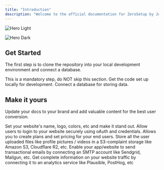 ```yaml
---
title: "Introduction"
description: "Welcome to the official documentation for ZeroSetup by JoblessCEO."
---
```


<img
  className="block dark:hidden"
  src="/images/hero-light.png"
  alt="Hero Light"
/>

<img
  className="hidden dark:block"
  src="/images/hero-dark.png"
  alt="Hero Dark"
/>

## Get Started

The first step is to clone the repository into your local development environment and connect a database.

<Note>
  This is a mandatory step, do NOT skip this section.
</Note>

<CardGroup cols="2">
  <Card title="Clone from Github" icon="clone" href="https://mintlify.com/docs/quickstart">
    Get the code set up locally for development.
  </Card>
  <Card title="Connect Database" icon="database" href="https://mintlify.com/docs/development">
    Connect a database for storing data.
  </Card>
</CardGroup>

## Make it yours

Update your docs to your brand and add valuable content for the best user conversion.

<CardGroup cols={3}>
  <Card title="Customize Style" icon="palette" href="https://mintlify.com/docs/settings/global">
    Set your website's name, logo, colors, etc and make it stand out.
  </Card>
  <Card title="Add Authentication" icon="key" href="https://mintlify.com/docs/api-playground/openapi">
    Allow users to login to your website securely using oAuth and credentials.
  </Card>
  <Card title="Create Pricing" icon="dollar-sign" href="https://mintlify.com/docs/content/components/accordions">
    Allows you to create plans and set pricing for your end users.
  </Card>
  <Card title="Connect Storage" icon="box" href="https://mintlify.com/customers">
    Store all the user uploaded files like profile pictures / videos in a S3-complaint storage like Amazon S3, Cloudflare R2, etc.
  </Card>
  <Card title="Connect Email" icon="envelope-open">
    Enable your app/website to send transactional emails by connecting an SMTP account like Sendgrid, Mailgun, etc.
  </Card>
  <Card title="Connect Analytics" icon="chart-line">
    Get complete information on your website traffic by connecting it to an analytics service like Plausible, PostHog, etc
  </Card>
</CardGroup>
